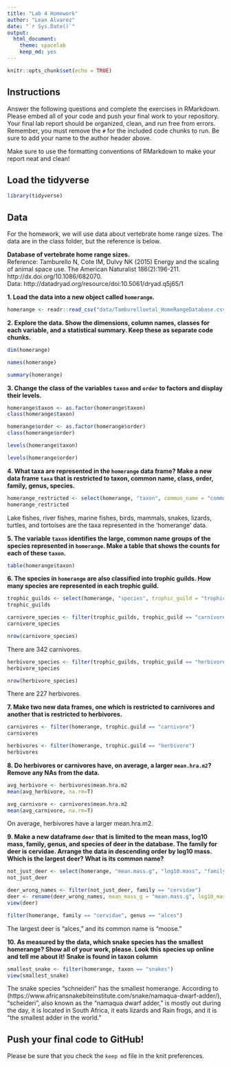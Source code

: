 ```yaml
---
title: "Lab 4 Homework"
author: "Lean Alvarez"
date: "`r Sys.Date()`"
output:
  html_document: 
    theme: spacelab
    keep_md: yes
---
```


```r
knitr::opts_chunk$set(echo = TRUE)
```

## Instructions
Answer the following questions and complete the exercises in RMarkdown. Please embed all of your code and push your final work to your repository. Your final lab report should be organized, clean, and run free from errors. Remember, you must remove the `#` for the included code chunks to run. Be sure to add your name to the author header above.  

Make sure to use the formatting conventions of RMarkdown to make your report neat and clean!  

## Load the tidyverse
```r
library(tidyverse)
```

## Data
For the homework, we will use data about vertebrate home range sizes. The data are in the class folder, but the reference is below.  

**Database of vertebrate home range sizes.**  
Reference: Tamburello N, Cote IM, Dulvy NK (2015) Energy and the scaling of animal space use. The American Naturalist 186(2):196-211. http://dx.doi.org/10.1086/682070.  
Data: http://datadryad.org/resource/doi:10.5061/dryad.q5j65/1  


**1. Load the data into a new object called `homerange`.**
```r
homerange <- readr::read_csv("data/Tamburelloetal_HomeRangeDatabase.csv")
```


**2. Explore the data. Show the dimensions, column names, classes for each variable, and a statistical summary. Keep these as separate code chunks.**  
```r
dim(homerange)
```
```r
names(homerange)
```
```r
summary(homerange)
```


**3. Change the class of the variables `taxon` and `order` to factors and display their levels.**  
```r
homerange$taxon <- as.factor(homerange$taxon)
class(homerange$taxon)
```

```r
homerange$order <- as.factor(homerange$order)
class(homerange$order)
```

```r
levels(homerange$taxon)
```

```r
levels(homerange$order)
```


**4. What taxa are represented in the `homerange` data frame? Make a new data frame `taxa` that is restricted to taxon, common name, class, order, family, genus, species.**  
```r
homerange_restricted <- select(homerange, "taxon", common_name = "common.name", "class", "order", "family", "genus", "species")
homerange_restricted
```
Lake fishes, river fishes, marine fishes, birds, mammals, snakes, lizards, turtles, and tortoises are the taxa represented in the 'homerange' data.


**5. The variable `taxon` identifies the large, common name groups of the species represented in `homerange`. Make a table that shows the counts for each of these `taxon`.**  
```r
table(homerange$taxon)
```


**6. The species in `homerange` are also classified into trophic guilds. How many species are represented in each trophic guild.**  
```r
trophic_guilds <- select(homerange, "species", trophic_guild = "trophic.guild")
trophic_guilds
```

```r
carnivore_species <- filter(trophic_guilds, trophic_guild == "carnivore")
carnivore_species
```
```r
nrow(carnivore_species)
```
There are 342 carnivores.

```r
herbivore_species <- filter(trophic_guilds, trophic_guild == "herbivore")
herbivore_species
```
```r
nrow(herbivore_species)
```
There are 227 herbivores.




**7. Make two new data frames, one which is restricted to carnivores and another that is restricted to herbivores.**  
```r
carnivores <- filter(homerange, trophic.guild == "carnivore")
carnivores
```

```r
herbivores <- filter(homerange, trophic.guild == "herbivore")
herbivores
```



**8. Do herbivores or carnivores have, on average, a larger `mean.hra.m2`? Remove any NAs from the data.**  

```r
avg_herbivore <- herbivores$mean.hra.m2
mean(avg_herbivore, na.rm=T)
```

```r
avg_carnivore <- carnivores$mean.hra.m2
mean(avg_carnivore, na.rm=T)
```
On average, herbivores have a larger mean.hra.m2.




**9. Make a new dataframe `deer` that is limited to the mean mass, log10 mass, family, genus, and species of deer in the database. The family for deer is cervidae. Arrange the data in descending order by log10 mass. Which is the largest deer? What is its common name?** 
```r
not_just_deer <- select(homerange, "mean.mass.g", "log10.mass", "family", "genus", "species")
not_just_deer
```

```r
deer_wrong_names <- filter(not_just_deer, family == "cervidae")
deer <- rename(deer_wrong_names, mean_mass_g = "mean.mass.g", log10_mass = "log10.mass")
view(deer)
```

```r
filter(homerange, family == "cervidae", genus == "alces")
```
The largest deer is "alces," and its common name is "moose."




**10. As measured by the data, which snake species has the smallest homerange? Show all of your work, please. Look this species up online and tell me about it!** **Snake is found in taxon column**    
```r
smallest_snake <- filter(homerange, taxon == "snakes")
view(smallest_snake)
```
The snake species "schneideri" has the smallest homerange. According to (https://www.africansnakebiteinstitute.com/snake/namaqua-dwarf-adder/), "scheideri", also known as the "namaqua dwarf adder," is mostly out during the day, it is located in South Africa, it eats lizards and Rain frogs, and it is "the smallest adder in the world."


## Push your final code to GitHub!
Please be sure that you check the `keep md` file in the knit preferences.   